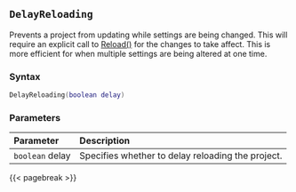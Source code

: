 ## `DelayReloading` {#batch-delayreloading}

Prevents a project from updating while settings are being changed.
This will require an explicit call to [Reload()](#batch-reload) for the changes to take affect.
This is more efficient for when multiple settings are being altered at one time.

### Syntax {-}

``` .lua
DelayReloading(boolean delay)
```

### Parameters {-}

**Parameter** | **Description**
| :-- | :-- |
`boolean` delay | Specifies whether to delay reloading the project.

{{< pagebreak >}}